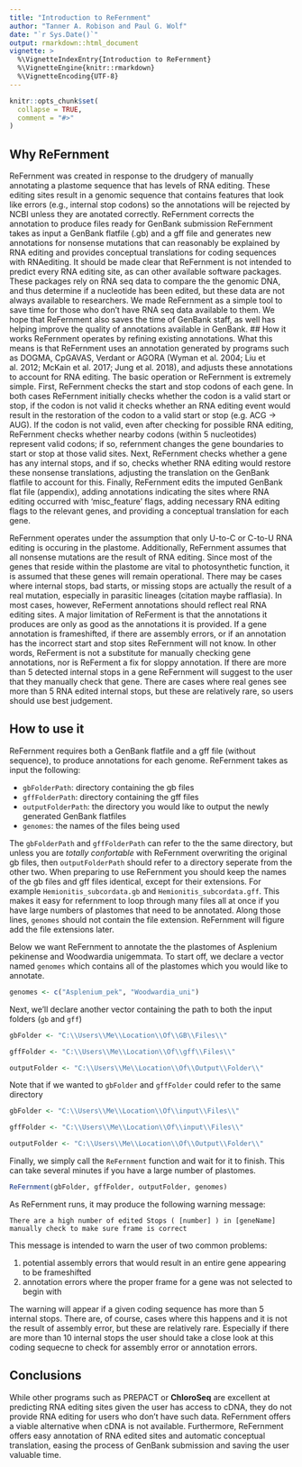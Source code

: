 ---
title: "Introduction to ReFernment"
author: "Tanner A. Robison and Paul G. Wolf"
date: "`r Sys.Date()`"
output: rmarkdown::html_document
vignette: >
  %\VignetteIndexEntry{Introduction to ReFernment}
  %\VignetteEngine{knitr::rmarkdown}
  %\VignetteEncoding{UTF-8}
---

```{r setup, include = FALSE}
knitr::opts_chunk$set(
  collapse = TRUE,
  comment = "#>"
)
```
## Why ReFernment
ReFernment was created in response to the drudgery of manually annotating a plastome sequence that has levels of RNA editing. These editing sites result in a genomic sequence that contains features that look like errors (e.g., internal stop codons) so the annotations will be rejected by NCBI unless they are anotated correctly. ReFernment corrects the annotation to produce files ready for GenBank submission ReFernment takes as input a GenBank flatfile (.gb) and a gff file and generates new annotations for nonsense mutations that can reasonably be explained by RNA editing and provides conceptual translations for coding sequences with RNAediting. It should be made clear that ReFernment is not intended to predict every RNA editing site, as can other available software packages. These packages rely on RNA seq data to compare the the genomic DNA, and thus determine if a nucleotide has been edited, but these data are not always available to researchers. We made ReFernment as a simple tool to save time for those who don’t have RNA seq data available to them. We hope that ReFernment also saves the time of GenBank staff, as well has helping improve the quality of annotations available in GenBank.
## How it works
ReFernment operates by refining existing annotations. What this means is that ReFernment uses an annotation generated by programs such as DOGMA, CpGAVAS, Verdant or AGORA (Wyman et al. 2004; Liu et al. 2012; McKain et al. 2017; Jung et al. 2018), and adjusts these annotations to account for RNA editing. The basic operation or ReFernment is extremely simple. First, ReFernment checks the start and stop codons of each gene. In both cases ReFernment initially checks whether the codon is a valid start or stop, if the codon is not valid it checks whether an RNA editing event would result in the restoration of the codon to a valid start or stop (e.g. ACG -> AUG). If the codon is not valid, even after checking for possible RNA editing, ReFernment checks whether nearby codons (within 5 nucleotides) represent valid codons; if so, refernment changes the gene boundaries to start or stop at those valid sites. Next, ReFernment checks whether a gene has any internal stops, and if so, checks whether RNA editing would restore these nonsense translations, adjusting the translation on the GenBank flatfile to account for this. Finally, ReFernment edits the imputed GenBank flat file (appendix), adding annotations indicating the sites where RNA editing occurred with ‘misc_feature’ flags, adding necessary RNA editing flags to the relevant genes, and providing a conceptual translation for each gene.

ReFernment operates under the assumption that only U-to-C or C-to-U RNA editing is occuring in the plastome. Additionally, ReFernment assumes that all nonsense mutations are the result of RNA editing. Since most of the genes that reside within the plastome are vital to photosynthetic function, it is assumed that these genes will remain operational. There may be cases where internal stops, bad starts, or missing stops are actually the result of a real mutation, especially in parasitic lineages (citation maybe rafflasia). In most cases, however, ReFerment annotations should reflect real RNA editing sites. A major limitation of ReFerment is that the annotations it produces are only as good as the annotations it is provided. If a gene annotation is frameshifted, if there are assembly errors, or if an annotation has the incorrect start and stop sites ReFernment will not know. In other words, ReFerment is not a substitute for manually checking gene annotations, nor is ReFerment a fix for sloppy annotation. If there are more than 5 detected internal stops in a gene ReFernment will suggest to the user that they manually check that gene. There are cases where real genes see more than 5 RNA edited internal stops, but these are relatively rare, so users should use best judgement.


## How to use it
ReFernment requires both a GenBank flatfile and a gff file (without sequence), to produce annotations for each genome. ReFernment takes as input the following:

* `gbFolderPath`: directory containing the gb files
* `gffFolderPath`: directory containing the gff files
* `outputFolderPath`: the directory you would like to output the newly generated GenBank flatfiles
* `genomes`: the names of the files being used

The `gbFolderPath` and `gffFolderPath` can refer to the the same directory, but unless you are *totally confortable* with ReFernment overwriting the original gb files, then `outputFolderPath` should refer to a directory seperate from the other two. When preparing to use ReFernment you should keep the names of the gb files and gff files identical, except for their extensions. For example `Hemionitis_subcordata.gb` and `Hemionitis_subcordata.gff`. This makes it easy for refernment to loop through many files all at once if you have large numbers of plastomes that need to be annotated. Along those lines, `genomes` should not contain the file extension. ReFernment will figure add the file extensions later.

Below we want ReFernment to annotate the the plastomes of Asplenium pekinense and Woodwardia unigemmata. To start off, we declare a vector named `genomes` which contains all of the plastomes which you would like to annotate. 

```r
genomes <- c("Asplenium_pek", "Woodwardia_uni")
```
Next, we'll declare another vector containing the path to both the input folders (`gb` and `gff`)
```r
gbFolder <- "C:\\Users\\Me\\Location\\Of\\GB\\Files\\"

gffFolder <- "C:\\Users\\Me\\Location\\Of\\gff\\Files\\"

outputFolder <- "C:\\Users\\Me\\Location\\Of\\Output\\Folder\\"
```
Note that if we wanted to `gbFolder` and `gffFolder` could refer to the same directory

```r
gbFolder <- "C:\\Users\\Me\\Location\\Of\\input\\Files\\"

gffFolder <- "C:\\Users\\Me\\Location\\Of\\input\\Files\\"

outputFolder <- "C:\\Users\\Me\\Location\\Of\\Output\\Folder\\"
```
Finally, we simply call the `ReFernment` function and wait for it to finish. This can take several minutes if you have a large number of plastomes. 
```r
ReFernment(gbFolder, gffFolder, outputFolder, genomes)
```
As ReFernment runs, it may produce the following warning message:
```
There are a high number of edited Stops ( [number] ) in [geneName] manually check to make sure frame is correct
```
This message is intended to warn the user of two common problems:

1. potential assembly errors that would result in an entire gene appearing to be frameshifted
2. annotation errors where the proper frame for a gene was not selected to begin with

The warning will appear if a given coding sequence has more than 5 internal stops. There are, of course, cases where this happens and it is not the result of assembly error, but these are relatively rare. Especially if there are more than 10 internal stops the user should take a close look at this coding sequecne to check for assembly error or annotation errors. 

## Conclusions 
While other programs such as PREPACT or **ChloroSeq** are excellent at predicting RNA editing sites given the user has access to cDNA, they do not provide RNA editing for users who don’t have such data. ReFernment offers a viable alternative when cDNA is not available. Furthermore, ReFernment offers easy annotation of RNA edited sites and automatic conceptual translation, easing the process of GenBank submission and saving the user valuable time. 